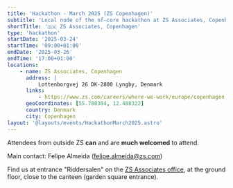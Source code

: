 ```yaml
---
title: 'Hackathon - March 2025 (ZS Copenhagen)'
subtitle: 'Local node of the nf-core hackathon at ZS Associates, Copenhagen'
shortTitle: '🇩🇰 ZS Associates, Copenhagen'
type: 'hackathon'
startDate: '2025-03-24'
startTime: '09:00+01:00'
endDate: '2025-03-26'
endTime: '17:00+01:00'
locations:
    - name: ZS Associates, Copenhagen
      address: |
          Lottenborgvej 26 DK-2800 Lyngby, Denmark
      links:
          - https://www.zs.com/careers/where-we-work/europe/copenhagen
      geoCoordinates: [55.780384, 12.488322]
      country: Denmark
      city: Copenhagen
layout: '@layouts/events/HackathonMarch2025.astro'
---
```


Attendees from outside ZS **can** and are **much welcomed** to attend.

Main contact: Felipe Almeida ([felipe.almeida@zs.com](mailto:felipe.almeida@zs.com))

Find us at entrance "Riddersalen" on the [ZS Associates office](https://www.openstreetmap.org/?mlat=55.780384&mlon=12.488322&zoom=16#map=17/55.780555/12.488365), at the ground floor, close to the canteen (garden square entrance).
